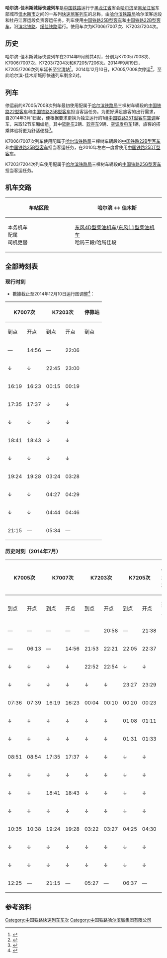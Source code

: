 {{Infobox CHNTrain
| name_bgcolor = #FF4D00
| Photo = 
| Photoname = 
| 国铁列车 = 哈尔滨-佳木斯城际快速列车
| 开行 = 
| 铁路局 = [[哈尔滨铁路局|哈尔滨铁路局]]
| 客运段 = 哈尔滨客运段、牡丹江客运段
| 等级 = [[快速列车_(中国)|快速列车]]
| 曾用车次 = 
| 目前车次 = K7006-7007、K7203-7204次
| 运行区间 = [[哈尔滨站|哈尔滨站]] ↔ [[佳木斯站|佳木斯站]]
| 途径线路 = [[滨北铁路|滨北铁路]]、[[绥佳铁路|绥佳铁路]]
| 发车时间 = 
| 终到时间 = 
| 全程时间 = 
| 停靠 = [[绥化站|绥化站]]、[[南岔站|南岔站]]
| 车体 = [[中国铁路25B型客车|中国铁路25B型客车]]、[[中国铁路22B型客车|中国铁路22B型客车]]、[[中国铁路25G型客车|中国铁路25G型客车]]
}}

'''哈尔滨-佳木斯城际快速列车'''是[[中国铁路|中国铁路]]运行于[[黑龙江省|黑龙江省]]省会[[哈尔滨|哈尔滨]]至[[黑龙江省|黑龙江省]]东部城市[[佳木斯市|佳木斯市]]之间的一系列[[快速列车_(中国)|快速旅客列车]]的总称，由[[哈尔滨铁路局|哈尔滨铁路局]]哈尔滨客运段和牡丹江客运段负责客运任务。列车使用[[中国铁路25B型客车|中国铁路25B型客车]]和[[中国铁路22B型客车|中国铁路22B型客车]]，沿[[滨北铁路|滨北铁路]]、[[绥佳铁路|绥佳铁路]]运行。使用车次为K7006/7007次、K7203/7204次。

==历史==
哈尔滨-佳木斯城际快速列车在2014年9月前共4对，分别为K7005/7008次、K7006/7007次、K7203/7204次和K7205/7206次。2014年9月19日，K7205/7206次列车延长至[[宝清站|宝清站]]<ref>{{cite web|url=http://heilongjiang.dbw.cn/system/2014/09/16/055987748.shtml|title=哈尔滨至宝清K7205/6次旅客列车开通 全程硬座票价98.5元|publisher=[[东北网|东北网]]|date=2014-09-16|accessdate=2014-12-01|archive-date=2019-08-10|archive-url=https://web.archive.org/web/20190810175047/http://heilongjiang.dbw.cn/system/2014/09/16/055987748.shtml|dead-url=no}}</ref>。2014年12月10日，K7005/7008次停运<ref>{{cite web|url=http://hlj.sina.com.cn/jms/jmsnews/2014-11-19/86074.html|title=新列车运行图哈尔滨—佳木斯K7005/8次停运|publisher=[[新浪网|新浪网]]|date=2014-11-19|accessdate=2014-12-01|deadurl=yes|archiveurl=https://web.archive.org/web/20141205171056/http://hlj.sina.com.cn/jms/jmsnews/2014-11-19/86074.html|archivedate=2014-12-05|df=}}</ref>，至此哈尔滨-佳木斯城际快速列车剩余2对。

==列车==
停运前的K7005/7008次列车最初使用配属于[[哈尔滨铁路局|哈尔滨铁路局]]三棵树车辆段的[[中国铁路22型客车|中国铁路22型客车]]和[[中国铁路25B型客车|中国铁路25B型客车]]担当客运任务。为更好满足旅客的出行需求，自2014年3月1日起，便根据要求更换为独立运行的1组[[中国铁路25T型客车|中国铁路25T型客车]][[空调|空调]]客车，采取12节车厢编组，其中[[软卧车|软卧车]]2辆、[[软座车|软座车]]9辆、[[空调发电车|空调发电车]]1辆，旅客的搭乘体验将更为舒适便捷<ref>{{cite web|url=http://hlj.sina.com.cn/jms/jmsnews/2014-02-24/59459.html|title=哈佳城际品牌列车3月1日开行|publisher=[[新浪网|新浪网]]|date=2014-02-24|accessdate=2014-11-20|deadurl=yes|archiveurl=https://web.archive.org/web/20141129032414/http://hlj.sina.com.cn/jms/jmsnews/2014-02-24/59459.html|archivedate=2014-11-29|df=}}</ref>。

K7006/7007次列车使用配属于[[哈尔滨铁路局|哈尔滨铁路局]]三棵树车辆段的[[中国铁路22B型客车|中国铁路22B型客车]]和[[中国铁路25B型客车|中国铁路25B型客车]]担当客运任务，在2010年左右一度曾使用[[中国铁路25DT型客车|中国铁路25DT型客车]]。

K7203/7204次列车使用配属于[[哈尔滨铁路局|哈尔滨铁路局]]三棵树车辆段的[[中国铁路25G型客车|中国铁路25G型客车]]担当客运任务。

==机车交路==
{| class="wikitable" style="text-align: center; font-size: small;"
!车站区段
|哈尔滨 ↔ 佳木斯
|-
! style="width: 15%;" | 本务机车<br />配属<br />司机更替
| style="width: 20%;" | [[东风4D型柴油机车|东风4D型柴油机车]]/[[东风11型柴油机车|东风11型柴油机车]]<br />哈局三段/哈局佳段
|}

==全部時刻表==
===现行时刻===
*數據截止至2014年12月10日运行图调整<ref>{{cite web|url=https://kyfw.12306.cn/otn/leftTicket/init|title=旅客列车时刻表查询|publisher=中国铁路客户服务中心|accessdate=2014-12-05|archive-date=2015-06-27|archive-url=https://web.archive.org/web/20150627085340/https://kyfw.12306.cn/otn/leftTicket/init|dead-url=no}}</ref>：
{| class="wikitable mw-collapsible mw-collapsed"
! colspan="2"|K7007次
! colspan="2"|K7203次
! rowspan="2"|停靠站
! colspan="2"|K7006次
! colspan="2"|K7204次
|-
!到点!!开点!!到点!!开点!!到点!!开点!!到点!!开点
|-
|—||14:56||—||22:06||{{站|哈尔滨}}||13:26||—||05:10||—
|-
|↓||↓||22:45||23:00||{{站|呼兰}}||↑||↑||↑||↑
|-
|16:19||16:23||00:15||00:19||{{站|绥化}}||11:56||12:00||03:23||03:29
|-
|17:35||17:37||↓||↓||{{站|铁力}}||10:38||10:40||↑||↑
|-
|↓||↓||↓||↓||{{站|圣浪}}||↑||↑||00:40||01:17
|-
|18:41||18:43||↓||↓||{{站|朗乡}}||09:37||09:38||↑||↑
|-
|↓||↓||↓||↓||{{站|带岭}}||↑||↑||23:53||23:56
|-
|19:24||19:28||03:24||03:28||{{站|南岔}}||08:55||08:58||23:09||23:20
|-
|↓||↓||04:27||04:29||{{站|香兰}}||↑||↑||21:53||21:58
|-
|↓||↓||04:44||04:46||{{站|汤原}}||↑||↑||21:34||21:37
|-
|21:15||—||05:34||—||{{站|佳木斯}}||—||07:07||—||20:53
|}

===历史时刻（2014年7月）===
{| class="wikitable mw-collapsible mw-collapsed"
! colspan="2"|K7005次
! colspan="2"|K7007次
! colspan="2"|K7203次
! colspan="2"|K7205次
! rowspan="2"|停靠站
! colspan="2"|K7006次
! colspan="2"|K7008次
! colspan="2"|K7204次
! colspan="2"|K7206次
|-
!到点!!开点!!到点!!开点!!到点!!开点!!到点!!开点!!到点!!开点!!到点!!开点!!到点!!开点!!到点!!开点
|-
|—||—||—||—||—||20:58||—||21:38||{{站|哈尔滨东}}||—||—||19:19||—||—||—||—||—
|-
|—||06:13||—||14:56||21:53||22:21||22:05||22:37||{{站|哈尔滨}}||13:26||—||—||—||05:20||—||05:34||—
|-
|↓||↓||↓||↓||22:52||22:54||↓||↓||{{站|呼兰}}||↑||↑||↑||↑||↑||↑||↑||↑
|-
|↓||↓||↓||↓||↓||↓||23:27||23:29||{{站|康金井}}||↑||↑||↑||↑||↑||↑||↑||↑
|-
|07:36||07:39||16:19||16:23||00:04||00:10||00:20||00:23||{{站|绥化}}||11:56||12:00||17:57||18:01||03:23||03:27||03:31||03:42
|-
|↓||↓||↓||↓||↓||↓||01:08||01:11||{{站|庆安}}||↑||↑||↑||↑||↑||↑||↑||↑
|-
|↓||↓||↓||↓||↓||↓||01:31||01:33||{{站|双丰}}||↑||↑||↑||↑||↑||↑||↑||↑
|-
|08:51||08:54||17:35||17:37||↓||↓||↓||↓||{{站|铁力}}||10:38||10:40||16:38||16:41||↑||↑||↑||↑
|-
|↓||↓||↓||↓||↓||↓||↓||↓||{{站|圣浪}}||↑||↑||↑||↑||00:40||01:17||↑||↑
|-
|↓||↓||18:41||18:43||↓||↓||↓||↓||{{站|朗乡}}||↑||↑||↑||↑||↑||↑||↑||↑
|-
|↓||↓||↓||↓||↓||↓||↓||↓||{{站|带岭}}||↑||↑||↑||↑||23:53||23:56||00:42||00:44
|-
|10:35||10:38||19:24||19:28||03:22||03:27||04:25||04:30||{{站|南岔}}||09:00||09:03||15:00||15:03||23:09||23:20||00:06||00:09
|-
|↓||↓||↓||↓||↓||↓||↓||↓||{{站|香兰}}||↑||↑||↑||↑||21:53||21:58||↑||↑
|-
|↓||↓||↓||↓||↓||↓||↓||↓||{{站|汤原}}||↑||↑||↑||↑||21:34||21:37||↑||↑
|-
|12:25||—||21:15||—||05:27||—||06:37||—||{{站|佳木斯}}||—||07:12||—||13:12||—||20:53||—||21:59
|}

==参考资料==
{{reflist}}

{{哈尔滨铁路局}}

[[Category:中国铁路快速列车车次|Category:中国铁路快速列车车次]]
[[Category:中国铁路哈尔滨局集团有限公司|Category:中国铁路哈尔滨局集团有限公司]]